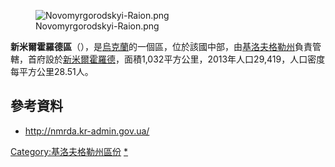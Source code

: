 [[Image:Novomyrgorodskyi-Raion.png|right]]

{{Coord|48|46|33|N|31|42|53|E|display=title}}

'''新米爾霍羅德區'''（{{lang-uk|Новомиргородський район}}），是[[烏克蘭|烏克蘭]]的一個區，位於該國中部，由[[基洛夫格勒州|基洛夫格勒州]]負責管轄，首府設於[[新米爾霍羅德|新米爾霍羅德]]，面積1,032平方公里，2013年人口29,419，人口密度每平方公里28.51人。

==參考資料==
*http://nmrda.kr-admin.gov.ua/ {{Wayback|url=http://nmrda.kr-admin.gov.ua/ |date=20201022170514 }}

{{DEFAULTSORT:Новомиргородський район}}
[[Category:基洛夫格勒州區份|Category:基洛夫格勒州區份]]
[[Category:新米爾霍羅德區|*]]


{{Kirovohrad-geo-stub}}